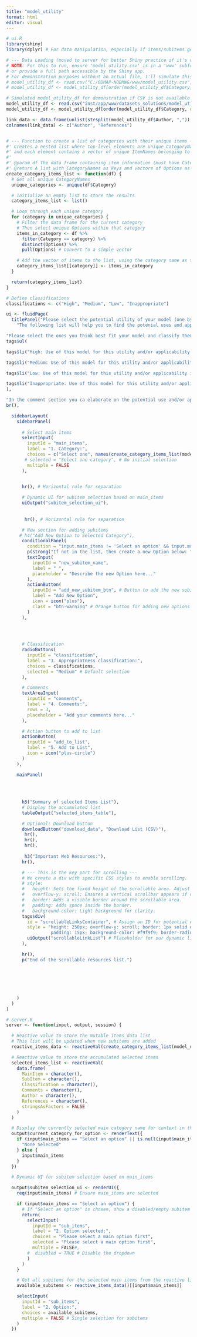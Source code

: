 ```yaml
---
title: "model_utility"
format: html
editor: visual
---
```


```r

# ui.R
library(shiny)
library(dplyr) # For data manipulation, especially if items/subitems get complex

# --- Data Loading (moved to server for better Shiny practice if it's dynamic, but keeping global for now as per original) ---
# NOTE: For this to run, ensure 'model_utility.csv' is in a 'www' subfolder of your app directory
# or provide a full path accessible by the Shiny app.
# For demonstration purposes without an actual file, I'll simulate this data.
# model_utility_df <- read.csv("C:/ODMAP-NOBMWG/www/model_utility.csv", header=T, sep=",")
# model_utility_df <- model_utility_df[order(model_utility_df$Category, decreasing = F),]

# Simulated model_utility_df for demonstration if CSV is not available
model_utility_df <- read.csv("inst/app/www/datasets_solutions/model_utility.csv", header=T, sep=",")
model_utility_df <- model_utility_df[order(model_utility_df$Category, decreasing = F),]

link_data <- data.frame(unlist(strsplit(model_utility_df$Author, ",")), unlist(strsplit(model_utility_df$References, ",")),stringsAsFactors = FALSE)
colnames(link_data) <- c("Author", "References")


# --- Function to create a list of categories with their unique items ---
#' Creates a nested list where top-level elements are unique CategoryNames,
#' and each element contains a vector of unique ItemNames belonging to that category.
#'
#' @param df The data frame containing item information (must have Category and Options columns).
#' @return A list with CategoryNames as keys and vectors of Options as values.
create_category_items_list <- function(df) {
  # Get all unique CategoryNames
  unique_categories <- unique(df$Category)

  # Initialize an empty list to store the results
  category_items_list <- list()

  # Loop through each unique category
  for (category in unique_categories) {
    # Filter the data frame for the current category
    # Then select unique Options within that category
    items_in_category <- df %>%
      filter(Category == category) %>%
      distinct(Options) %>%
      pull(Options) # Convert to a simple vector

    # Add the vector of items to the list, using the category name as the key
    category_items_list[[category]] <- items_in_category
  }

  return(category_items_list)
}

# Define classifications
classifications <- c("High", "Medium", "Low", "Inappropriate")

ui <- fluidPage(
  titlePanel("Please select the potential utility of your model (one by one)."),
    "The following list will help you to find the potenial uses and applications of your model. We organize them into categories (1) and options (2) within those categories. There is a field to add options in case you did not find one that accomodate your utility.",

"Please select the ones you think best fit your model and classify them using the scale below (3):",    
tags$ul(

tags$li("High: Use of this model for this utility and/or applicability is HIGHLY appropriate"),

tags$li("Medium: Use of this model for this utility and/or applicability is SOMEWHAT appropriate"),

tags$li("Low: Use of this model for this utility and/or applicability is RARELY appropriate"),

tags$li("Inappropriate: Use of this model for this utility and/or applicability is NOT appropriate")
),

"In the comment section you ca elaborate on the potential use and/or application of your model. You might provide examples of limitations and incorrect interpretations.",
br(),

  sidebarLayout(
    sidebarPanel(
      
      # Select main items
      selectInput(
        inputId = "main_items",
        label = "1. Category:",
        choices = c("Select one", names(create_category_items_list(model_utility_df))), # Initial choices
       # selected = "Select one category", # No initial selection
        multiple = FALSE
      ),

    
      hr(), # Horizontal rule for separation

      # Dynamic UI for subitem selection based on main_items
      uiOutput("subitem_selection_ui"),
      
      
       hr(), # Horizontal rule for separation

      # New section for adding subitems
     # h4("Add New Option to Selected Category"),
      conditionalPanel(
        condition = "input.main_items != 'Select an option' && input.main_items != ''", # Only show if a main category is selected
        p(strong("If not in the list, then create a new Option below: "), textOutput("current_category_for_option", inline = TRUE)),
        textInput(
          inputId = "new_subitem_name",
          label = " ",
          placeholder = "Describe the new Option here..."
        ),
        actionButton(
          inputId = "add_new_subitem_btn", # Button to add the new subitem
          label = "Add New Option",
          icon = icon("plus"),
          class = "btn-warning" # Orange button for adding new options
        )
      ),
     
    


      # Classification
      radioButtons(
        inputId = "classification",
        label = "3. Appropriatness classification:",
        choices = classifications,
        selected = "Medium" # Default selection
      ),

      # Comments
      textAreaInput(
        inputId = "comments",
        label = "4. Comments:",
        rows = 3,
        placeholder = "Add your comments here..."
      ),

      # Action button to add to list
      actionButton(
        inputId = "add_to_list",
        label = "5. Add to List",
        icon = icon("plus-circle")
      )
    ),

    mainPanel(
      
    
      
      
      h3("Summary of selected Items List"),
      # Display the accumulated list
      tableOutput("selected_items_table"),

      # Optional: Download button
      downloadButton("download_data", "Download List (CSV)"),
       hr(),
       hr(),
       hr(),
      
       h3("Important Web Resources:"),
      hr(),

      # --- This is the key part for scrolling ---
      # We create a div with specific CSS styles to enable scrolling.
      # style:
      #   height: Sets the fixed height of the scrollable area. Adjust as needed.
      #   overflow-y: scroll; Ensures a vertical scrollbar appears if content overflows.
      #   border: Adds a visible border around the scrollable area.
      #   padding: Adds space inside the border.
      #   background-color: Light background for clarity.
      tags$div(
        id = "scrollableLinksContainer", # Assign an ID for potential external CSS later
        style = "height: 250px; overflow-y: scroll; border: 1px solid #ccc;
                 padding: 15px; background-color: #f9f9f9; border-radius: 5px;",
        uiOutput("scrollableLinkList") # Placeholder for our dynamic links
      ),

      hr(),
      p("End of the scrollable resources list.")
     
      
 
      
      
      
    )
  )
)

# server.R
server <- function(input, output, session) {

  # Reactive value to store the mutable items_data list
  # This list will be updated when new subitems are added
  reactive_items_data <- reactiveVal(create_category_items_list(model_utility_df))

  # Reactive value to store the accumulated selected items
  selected_items_list <- reactiveVal(
    data.frame(
      MainItem = character(),
      SubItem = character(),
      Classification = character(),
      Comments = character(),
      Author = character(),
      References = character(),
      stringsAsFactors = FALSE
    )
  )

  # Display the currently selected main category name for context in the 'add option' section
  output$current_category_for_option <- renderText({
    if (input$main_items == "Select an option" || is.null(input$main_items) || input$main_items == "") {
      "None Selected"
    } else {
      input$main_items
    }
  })

  # Dynamic UI for subitem selection based on main_items

  output$subitem_selection_ui <- renderUI({
    req(input$main_items) # Ensure main_items are selected

    if (input$main_items == "Select an option") {
      # If "Select an option" is chosen, show a disabled/empty subitem dropdown
      return(
        selectInput(
          inputId = "sub_items",
          label = "2. Option selected:",
          choices = "Please select a main option first",
          selected = "Please select a main option first",
          multiple = FALSE#,
        #  disabled = TRUE # Disable the dropdown
        )
      )
    }

    # Get all subitems for the selected main items from the reactive list
    available_subitems <- reactive_items_data()[[input$main_items]]

    selectInput(
      inputId = "sub_items",
      label = "2. Option:",
      choices = available_subitems,
      multiple = FALSE # Single selection for subitems
    )
  })
  
  
  









  
  
  
  
  
  
  
  
  
  
  

  # Observe the "Add New Option" button click
  observeEvent(input$add_new_subitem_btn, {
    req(input$main_items) # Ensure a main category is selected
    req(input$new_subitem_name) # Ensure a new subitem name is entered

    if (input$main_items == "Select an option") {
      showNotification("Please select a main option before adding a new option.", type = "warning", duration = 3)
      return()
    }

    current_items_list <- reactive_items_data()
    current_main_item <- input$main_items
    new_subitem_to_add <- input$new_subitem_name

    # Check if the subitem already exists for this main category
    if (new_subitem_to_add %in% current_items_list[[current_main_item]]) {
      showNotification(
        paste0("Option '", new_subitem_to_add, "' already exists for '", current_main_item, "'."),
        type = "warning", duration = 5
      )
      return()
    }

    # Add the new subitem
    current_items_list[[current_main_item]] <- sort(unique(c(current_items_list[[current_main_item]], new_subitem_to_add)))
    reactive_items_data(current_items_list) # Update the reactive value

    # Clear the text input
    updateTextInput(session, "new_subitem_name", value = "")

    showNotification(
      paste0("Option '", new_subitem_to_add, "' added to '", current_main_item, "'."),
      type = "message", duration = 3
    )

    # Optionally, select the newly added subitem
    updateSelectInput(session, "sub_items", selected = new_subitem_to_add)
  })


  # Observe the "Add to List" button click
  observeEvent(input$add_to_list, {
    # Ensure both main and sub items are selected before adding
    req(input$main_items, input$sub_items)

    if (input$main_items == "Select an option") {
      showNotification("Please select a valid main option before adding to list.", type = "warning", duration = 3)
      return()
    }
    if (input$sub_items == "Please select a main option first") { # Check against the disabled default
      showNotification("Please select a sub-option before adding to list.", type = "warning", duration = 3)
      return()
    }


    # Prepare data for the new row
    # Since sub_items and main_items are single-select, no need for rep() and complex filtering
    new_row <- data.frame(
      Category = input$main_items,
      Option = input$sub_items,
      Appropriatness = input$classification,
      Comments = input$comments,
      stringsAsFactors = FALSE
    )

    # Update the reactive value by appending the new row
    current_list <- selected_items_list()
    updated_list <- rbind(current_list, new_row)
    selected_items_list(updated_list)

    # Optional: Clear inputs after adding
    updateSelectInput(session, "main_items", selected = "Select an option") # Reset to default
    updateSelectInput(session, "sub_items", selected = character(0)) # Clear subitem selection
    updateRadioButtons(session, "classification", selected = "Medium")
    updateTextAreaInput(session, "comments", value = "")
  })

  # Render the table of selected items
  output$selected_items_table <- renderTable({
    # Display a message if the table is empty
    if (nrow(selected_items_list()) == 0) {
      return(data.frame(Message = "No items added yet. Select options and click 'Add to List'."))
    }
    selected_items_list()
  })

  # Download handler for the data
  output$download_data <- downloadHandler(
    filename = function() {
      paste("selected_items_", Sys.Date(), ".csv", sep = "")
    },
    content = function(file) {
      write.csv(selected_items_list(), file, row.names = FALSE)
    }
  )
  
  
 

   output$scrollableLinkList <- renderUI({

    if (nrow(link_data) == 0) {
      return(p("No links available to display."))
    }

    # Generate a list of HTML <li> elements, each containing a link and its description.
    link_elements <- lapply(1:nrow(link_data), function(i) {
      current_name <- link_data$Author[i]
      current_url <- link_data$References[i]
     # current_description <- link_data$Description[i]

      tags$li(
        tags$p(
          tags$a(href = current_url, target = "_blank", current_name,
                 style = "font-weight: bold; margin-right: 5px; text-decoration: none; color: #0056b3;")
        )
      )
    })

    # Wrap all the generated <li> elements in an <ul> (unordered list).
    # Add some styling to the ul itself for better appearance inside the scrollable div.
    tags$ul(
      link_elements,
      style = "list-style-type: none; padding-left: 0; margin-top: 0;" # Remove default bullets and padding
    )
  })
  
}

# Run the application
shinyApp(ui = ui, server = server)
```
